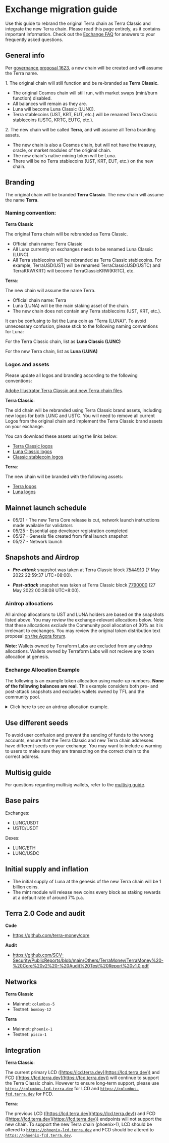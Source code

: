 
# Exchange migration guide

Use this guide to rebrand the original Terra chain as Terra Classic and integrate the new Terra chain. Please read this page entirely, as it contains important information. Check out the [Exchange FAQ](exchange-faq.mdx) for answers to your frequently asked questions. 

## General info

Per [governance proposal 1623](https://station.terra.money/proposal/1623), a new chain will be created and will assume the Terra name.

1\. The original chain will still function and be re-branded as **Terra Classic**.

- The original Cosmos chain will still run, with market swaps (mint/burn function) disabled.
- All balances will remain as they are.
- Luna will become Luna Classic (LUNC).
- Terra stablecoins (UST, KRT, EUT, etc.) will be renamed Terra Classic stablecoins (USTC, KRTC, EUTC, etc.). 

2\. The new chain will be called **Terra**, and will assume all Terra branding assets.

- The new chain is also a Cosmos chain, but will not have the treasury, oracle, or market modules of the original chain.
- The new chain's native mining token will be Luna.
- There will be no Terra stablecoins (UST, KRT, EUT, etc.) on the new chain.

## Branding

The original chain will be branded **Terra Classic**. The new chain will assume the name **Terra**.

### Naming convention:

**Terra Classic**

The original Terra chain will be rebranded as Terra Classic.

- Official chain name: Terra Classic
- All Luna currently on exchanges needs to be renamed Luna Classic (LUNC).
- All Terra stablecoins will be rebranded as Terra Classic stablecoins. For example, TerraUSD(UST) will be renamed TerraClassicUSD(USTC) and TerraKRW(KRT) will become TerraClassicKRW(KRTC), etc. 

**Terra**:

The new chain will assume the name Terra.

- Official chain name: Terra
- Luna (LUNA) will be the main staking asset of the chain.
- The new chain does not contain any Terra stablecoins (UST, KRT, etc.).

<Admonition type="danger" icon="🔥" title="Luna listing convention">

It can be confusing to list the Luna coin as "Terra (LUNA)". To avoid unnecessary confusion, please stick to the following naming conventions for Luna:

For the Terra Classic chain, list as **Luna Classic (LUNC)**

For the new Terra chain, list as **Luna (LUNA)**

</Admonition>

### Logos and assets

Please update all logos and branding according to the following conventions:

[Adobe Illustrator Terra Classic and new Terra chain files](/brand-assets/TerraLogos%20(2).ai).

**Terra Classic**:

The old chain will be rebranded using Terra Classic brand assets, including new logos for both LUNC and USTC. You will need to remove all current Logos from the original chain and implement the Terra Classic brand assets on your exchange.

You can download these assets using the links below:

- [Terra Classic logos](/brand-assets/03_TerraClassic-20220522T084541Z-001.zip)
- [Luna Classic logos](/brand-assets/04_LunaClassic-20220522T084636Z-001.zip)
- [Classic stablecoin logos](/brand-assets/05_Stablecoins-20220522T084321Z-001.zip)

**Terra**:

The new chain will be branded with the following assets:


- [Terra logos](/brand-assets/01_Terra-20220522T084318Z-001.zip)
- [Luna logos](/brand-assets/02_Luna-20220523T184554Z-001.zip)

## Mainnet launch schedule

- 05/21 - The new Terra Core release is cut, network launch instructions made available for validators
- 05/25 - Essential app developer registration completed
- 05/27 - Genesis file created from final launch snapshot
- 05/27 - Network launch

## Snapshots and Airdrop

- **_Pre-attack_** snapshot was taken at Terra Classic block [7544910](https://finder.terra.money/classic/blocks/7544910) (7 May 2022 22:59:37 UTC+08:00). 


- **_Post-attack_** snapshot was taken at Terra Classic block [7790000](https://finder.terra.money/classic/blocks/7790000) (27 May 2022 00:38:08 UTC+8:00). 


### Airdrop allocations

All airdrop allocations to UST and LUNA holders are based on the snapshots listed above. You may review the exchange-relevant allocations below. Note that these allocations _exclude_ the Community pool allocation of 30% as it is irrelevant to exchanges. You may review the original token distribution text proposal [on the Agora forum](https://agora.terra.money/t/terra-ecosystem-revival-plan-2-updated-and-final/18498).

**Note:** Wallets owned by Terraform Labs are excluded from any airdrop allocations. Wallets owned by Terraform Labs will not recieve any token allocation at genesis.

### Exchange Allocation Example

<Admonition type="caution" icon="☢️" title="Airdrop example">

The following is an example token allocation using made-up numbers. **None of the following balances are real**. This example considers both pre- and post-attack snapshots and excludes wallets owned by TFL and the community pool.


</Admonition>

<details> 
<summary> Click here to see an airdrop allocation example. </summary>
<p>

**None of the following balances are real.** 

The following is an example token allocation using made-up numbers. This example considers both pre- and post-attack snapshots and excludes wallets owned by TFL and the community pool.

**Total LUNA Airdrop Supply: 1 Billion**

_Overall Assets in Terra Ecosystem_

| Assets in Terra |  Snapshot   | Amount |
| --------------- | :---------: | -----: |
| LUNA            | pre-attack  |     1B |
| aUST            | pre-attack  |     1B |
| LUNA            | post-attack |     1B |
| UST             | post-attack |     1B |

---

_Exchange Assets_

| Asset Owned by Exchange |  Snapshot   | Amount |
| ----------------------- | :---------: | -----: |
| LUNA                    | pre-attack  |    10M |
| aUST                    | pre-attack  |   100M |
| LUNA                    | post-attack |    10M |
| UST                     | post-attack |   100M |

---

_Exchange User Assets_

| Asset Owned by Exchange User |  Snapshot   | Amount |
| ---------------------------- | :---------: | -----: |
| LUNA                         | pre-attack  |    100 |
| aUST                         | pre-attack  |    10k |
| LUNA                         | post-attack |    100 |
| UST                          | post-attack |    10k |

---

**Airdrop Calculation for Exchange**

**_Pre-attack LUNA holders 35% allocation (350 M)_**

```
35% * Total LUNA Supply * Total LUNA owned by Exchange pre-attack / Total LUNA supply pre-attack

= 0.35 x 1B x 10M / 1B

= 3.5M LUNA
```

**_Pre-attack aUST holders: 10% allocation (100 M)_**

```
10% x Total LUNA Supply x Total aUST owned by Exchange pre-attack / Total aUST supply pre-attack

= 0.1 x 1B x 100M / 1B

= 10M LUNA
```

**_Post-attack LUNA holders: 10% allocation (100 M)_**

```
10% x Total LUNA Supply x Total LUNA owned by Exchange post-attack / Total LUNA supply post-attack

= 0.1 x 1B x 10M / 1B

= 1M LUNA
```

**_Post-attack UST holders: 15% allocation (150 M)_**

```
15% x Total LUNA Supply x Total UST owned by Exchange post-attack / Total UST supply post-attack

= 0.15 x 1B x 100M / 1B

= 15M LUNA
```

**Total Exchange Allocation**

```
= 3.5M + 10M + 1M + 15M

= 29.5M LUNA
```

---

**Airdrop Calculation for User A**

**Pre-attack LUNA holders allocation: 3.5M**

```
(Total LUNA owned by User A pre-attack / Total LUNA owned by Exchange pre-attack) x Pre-attack LUNA holders' allocation

= (100 / 10M) x 3.5M

= 35 LUNA
```

**Pre-attack aUST holders allocation: 10M**

```
(Total aUST owned by User A pre-attack / Total aUST owned by Exchange pre-attack) x Pre-attack aUST holders allocation

= (10k / 100M) x 10M

= 1000 LUNA
```

**Post-attack LUNA holders allocation: 1M**

```
(Total LUNA owned by User A post-attack / Total LUNA owned by Exchange post-attack) x Post-attack LUNA holders' allocation

= (100 / 10M) x 1M

= 10 LUNA
```

**Post-attack UST holders allocation: 15M**

```
(Total UST owned by User A post-attack / Total UST owned by Exchange post-attack) x Post-attack UST holders' allocation

= (10k / 100M) x 15M

= 1500 LUNA
```

**Total Allocation to User A**

```
 = 35 + 1000 + 10 + 1500

 = 2545 LUNA
```

</p>
</details>

## Use different seeds

To avoid user confusion and prevent the sending of funds to the wrong accounts, ensure that the Terra Classic and new Terra chain addresses have different seeds on your exchange. You may want to include a warning to users to make sure they are transacting on the correct chain to the correct address. 

## Multisig guide

For questions regarding multisig wallets, refer to the [multisig guide](../develop/guides/sign-with-multisig.mdx).

## Base pairs

Exchanges:

- LUNC/USDT
- USTC/USDT

Dexes:

- LUNC/ETH
- LUNC/USDC

## Initial supply and inflation

- The initial supply of Luna at the genesis of the new Terra chain will be 1 billion coins. 
- The mint module will release new coins every block as staking rewards at a default rate of around 7% p.a.

## Terra 2.0 Code and audit

**Code**
- https://github.com/terra-money/core

**Audit**
- https://github.com/SCV-Security/PublicReports/blob/main/Others/TerraMoney/TerraMoney%20-%20Core%20v2%20-%20Audit%20Test%20Report%20v1.0.pdf


## Networks

**Terra Classic**
- Mainnet: `columbus-5`
- Testnet: `bombay-12`

**Terra**
- Mainnet: `phoenix-1`
- Testnet: `pisco-1`

## Integration

**Terra Classic**:

The current primary LCD ([https://lcd.terra.dev](https://lcd.terra.dev)) and FCD ([https://fcd.terra.dev](https://fcd.terra.dev)) will continue to support the Terra Classic chain. However to ensure long-term support, please use [`https://columbus-lcd.terra.dev`](https://columbus-lcd.terra.dev/) for LCD and [`https://columbus-fcd.terra.dev`](https://columbus-fcd.terra.dev/) for FCD.

**Terra**:

The previous LCD ([https://lcd.terra.dev](https://lcd.terra.dev)) and FCD ([https://fcd.terra.dev](https://fcd.terra.dev)) endpoints will not support the new chain. To support the new Terra chain (phoenix-1), LCD should be altered to [`https://phoenix-lcd.terra.dev`](https://phoenix-lcd.terra.dev/) and FCD should be altered to [`https://phoenix-fcd.terra.dev`](https://phoenix-fcd.terra.dev/).
